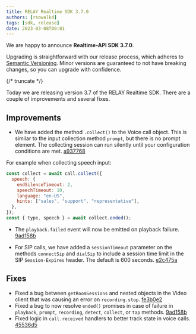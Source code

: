 ---
title: RELAY Realtime SDK 3.7.0
authors: [rsowalkd]
tags: [sdk, release]
date: 2023-03-08T00:01
---

We are happy to announce **Realtime-API SDK 3.7.0**.


Upgrading is straightforward with our release process, which adheres to [Semantic Versioning](https://semver.org/).
Minor versions are guaranteed to not have breaking changes, so you can upgrade with confidence.

<ReleaseCard library="@signalwire/realtime-api" version="3.7.0" releaseType="minor"/>


{/* truncate */}

Today we are releasing version 3.7 of the RELAY Realtime SDK. There are a couple of improvements and several fixes.

## Improvements

- We have added the method `.collect()` to the Voice call object. This is similar to the input collection method `prompt`, but there is no prompt element. The collecting session can run silently until your configuration conditions are met. [a937768](https://github.com/signalwire/signalwire-js/commit/a937768a0b965d35b8468324a5d85273fc46e638)

For example when collecting speech input:

```js
const collect = await call.collect({
  speech: {
    endSilenceTimeout: 2,
    speechTimeout: 10,
    language: "en-US",
    hints: ["sales", "support", "representative"],
  },
});
const { type, speech } = await collect.ended();
```

- The `playback.failed` event will now be emitted on playback failure. [9ad158b](https://github.com/signalwire/signalwire-js/commit/9ad158b90f73bed038d18f7f8b745931c266c3cf)

- For SIP calls, we have added a `sessionTimeout` parameter on the methods `connectSip` and `dialSip` to include a session time limit in the SIP `Session-Expires` header. The default is 600 seconds. [e2c475a](https://github.com/signalwire/signalwire-js/commit/e2c475a7ceb4e9eea6438b1d3dbb8457b7ad3e70)

## Fixes

- Fixed a bug between `getRoomSessions` and nested objects in the Video client that was causing an error on `recording.stop`. [fe3b0e2](https://github.com/signalwire/signalwire-js/commit/fe3b0e29880bfd6259e9a05acb2a40fbc3fda02b)
- Fixed a bug to now resolve `ended()` promises in case of failure in `playback`, `prompt`, `recording`, `detect`, `collect`, or `tap` methods. [9ad158b](https://github.com/signalwire/signalwire-js/commit/9ad158b90f73bed038d18f7f8b745931c266c3cf)
- Fixed logic in `call.received` handlers to better track state in voice calls. [45536d5](https://github.com/signalwire/signalwire-js/commit/45536d5fb6a8e474a2f5b511ddf12fb474566b19)